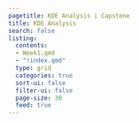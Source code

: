 ```yaml
---
pagetitle: KDE Analysis | Capstone
title: KDE Analysis
search: false
listing:
  contents: 
  - Week1.qmd
  - "!index.qmd"
  type: grid
  categories: true
  sort-ui: false
  filter-ui: false
  page-size: 30
  feed: true
---
```

